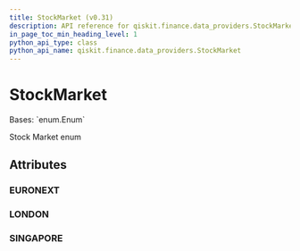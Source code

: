 ```yaml
---
title: StockMarket (v0.31)
description: API reference for qiskit.finance.data_providers.StockMarket in qiskit v0.31
in_page_toc_min_heading_level: 1
python_api_type: class
python_api_name: qiskit.finance.data_providers.StockMarket
---
```


# StockMarket

<Class id="qiskit.finance.data_providers.StockMarket" isDedicatedPage={true} github="https://github.com/qiskit-community/qiskit-aqua/tree/stable/0.9/qiskit/finance/data_providers/_base_data_provider.py" signature="StockMarket(value)" modifiers="class">
  Bases: `enum.Enum`

  Stock Market enum

  ## Attributes

  ### EURONEXT

  <Attribute id="qiskit.finance.data_providers.StockMarket.EURONEXT" attributeValue="'XPAR'" />

  ### LONDON

  <Attribute id="qiskit.finance.data_providers.StockMarket.LONDON" attributeValue="'XLON'" />

  ### SINGAPORE

  <Attribute id="qiskit.finance.data_providers.StockMarket.SINGAPORE" attributeValue="'XSES'" />
</Class>


